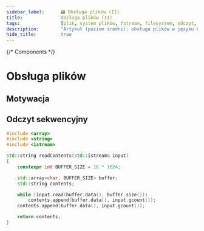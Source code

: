 ```yaml
---
sidebar_label:		🗃 Obsługa plików (II)
title:				Obsługa plików (II)
tags:				[plik, system plików, fstream, filesystem, odczyt, zapis]
description:		"Artykuł (poziom średni): obsługa plików w języku C++"
hide_title:			true
---
```


{/* Components */}

# Obsługa plików


## Motywacja



## Odczyt sekwencyjny

```cpp
#include <array>
#include <string>
#include <istream>

std::string readContents(std::istream& input)
{
	constexpr int BUFFER_SIZE = 16 * 1024;

	std::array<char, BUFFER_SIZE> buffer;
	std::string contents;

	while (input.read(buffer.data(), buffer.size()))
		contents.append(buffer.data(), input.gcount());
	contents.append(buffer.data(), input.gcount());

	return contents;
}
```